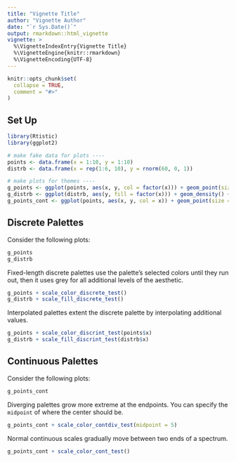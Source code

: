 ```yaml
---
title: "Vignette Title"
author: "Vignette Author"
date: "`r Sys.Date()`"
output: rmarkdown::html_vignette
vignette: >
  %\VignetteIndexEntry{Vignette Title}
  %\VignetteEngine{knitr::rmarkdown}
  %\VignetteEncoding{UTF-8}
---
```


```r
knitr::opts_chunk$set(
  collapse = TRUE,
  comment = "#>"
)
```

## Set Up

```r
library(Rtistic)
library(ggplot2)
```


```r
# make fake data for plots ----
points <- data.frame(x = 1:10, y = 1:10)
distrb <- data.frame(x = rep(1:6, 10), y = rnorm(60, 0, 1))

# make plots for themes ----
g_points <- ggplot(points, aes(x, y, col = factor(x))) + geom_point(size = 5)
g_distrb <- ggplot(distrb, aes(y, fill = factor(x))) + geom_density() + facet_wrap(. ~ x, ncol = 3)
g_points_cont <- ggplot(points, aes(x, y, col = x)) + geom_point(size = 5)
```

## Discrete Palettes

Consider the following plots:

```r
g_points
g_distrb
```

Fixed-length discrete palettes use the palette's selected colors until they run out, then it uses grey for all additional levels of the aesthetic. 

```r
g_points + scale_color_discrete_test()
g_distrb + scale_fill_discrete_test()
```

Interpolated palettes extent the discrete palette by interpolating additional values.

```r
g_points + scale_color_discrint_test(points$x)
g_distrb + scale_fill_discrint_test(distrb$x)
```


## Continuous Palettes

Consider the following plots:

```r
g_points_cont
```

Diverging palettes grow more extreme at the endpoints. You can specify the `midpoint` of where the center should be. 

```r
g_points_cont + scale_color_contdiv_test(midpoint = 5)
```

Normal continuous scales gradually move between two ends of a spectrum.

```r
g_points_cont + scale_color_cont_test()
```

